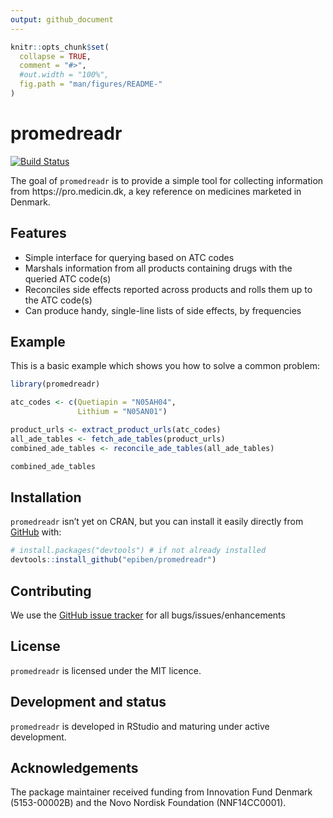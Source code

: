 ```yaml
---
output: github_document
---
```


<!-- README.md is generated from README.Rmd. Please edit that file -->

```r
knitr::opts_chunk$set(
  collapse = TRUE,
  comment = "#>",
  #out.width = "100%",
  fig.path = "man/figures/README-"
)
```

# promedreadr

<!-- badges: start -->
[![Build Status](https://travis-ci.com/epiben/promedreadr?branch=master)](https://travis-ci.com/epiben/promedreadr)
<!-- badges: end -->

The goal of `promedreadr` is to provide a simple tool for collecting information from https://pro.medicin.dk, a key reference on medicines marketed in Denmark. 

## Features

- Simple interface for querying based on ATC codes
- Marshals information from all products containing drugs with the queried ATC code(s)
- Reconciles side effects reported across products and rolls them up to the ATC code(s)
- Can produce handy, single-line lists of side effects, by frequencies

## Example

This is a basic example which shows you how to solve a common problem:

```r
library(promedreadr)

atc_codes <- c(Quetiapin = "N05AH04",
			   Lithium = "N05AN01")

product_urls <- extract_product_urls(atc_codes)
all_ade_tables <- fetch_ade_tables(product_urls)
combined_ade_tables <- reconcile_ade_tables(all_ade_tables)

combined_ade_tables
```

## Installation

`promedreadr` isn't yet on CRAN, but you can install it easily directly from [GitHub](https://github.com/) with:

```r
# install.packages("devtools") # if not already installed
devtools::install_github("epiben/promedreadr")
```

## Contributing

We use the [GitHub issue tracker](https://www.github.com/epiben/promedreadr/issues) for all bugs/issues/enhancements

## License

`promedreadr` is licensed under the MIT licence.

## Development and status

`promedreadr` is developed in RStudio and maturing under active development.

## Acknowledgements

The package maintainer received funding from Innovation Fund Denmark (5153-00002B) and the Novo Nordisk Foundation (NNF14CC0001).
